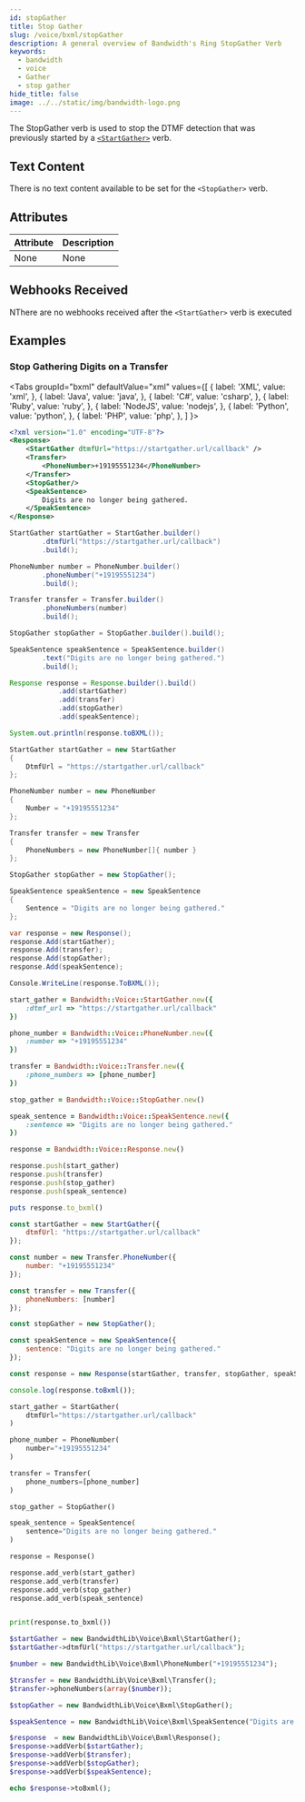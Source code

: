 ```yaml
---
id: stopGather
title: Stop Gather
slug: /voice/bxml/stopGather
description: A general overview of Bandwidth's Ring StopGather Verb
keywords:
  - bandwidth
  - voice
  - Gather
  - stop gather
hide_title: false
image: ../../static/img/bandwidth-logo.png
---
```



The StopGather verb is used to stop the DTMF detection that was previously started by a [`<StartGather>`](/docs/voice/bxml/startGather) verb.

## Text Content

There is no text content available to be set for the `<StopGather>` verb.

## Attributes

| Attribute | Description |
|:----------|:------------|
| None      | None        |

## Webhooks Received

NThere are no webhooks received after the `<StartGather>` verb is executed

## Examples

### Stop Gathering Digits on a Transfer

<Tabs
  groupId="bxml"
  defaultValue="xml"
  values={[
    { label: 'XML', value: 'xml', },
    { label: 'Java', value: 'java', },
    { label: 'C#', value: 'csharp', },
    { label: 'Ruby', value: 'ruby', },
    { label: 'NodeJS', value: 'nodejs', },
    { label: 'Python', value: 'python', },
    { label: 'PHP', value: 'php', },
  ]
}>
<TabItem value="xml">

```xml
<?xml version="1.0" encoding="UTF-8"?>
<Response>
    <StartGather dtmfUrl="https://startgather.url/callback" />
    <Transfer>
        <PhoneNumber>+19195551234</PhoneNumber>
    </Transfer>
    <StopGather/>
    <SpeakSentence>
        Digits are no longer being gathered.
    </SpeakSentence>
</Response>
```

</TabItem>
<TabItem value="java">

```java
StartGather startGather = StartGather.builder()
        .dtmfUrl("https://startgather.url/callback")
        .build();

PhoneNumber number = PhoneNumber.builder()
        .phoneNumber("+19195551234")
        .build();

Transfer transfer = Transfer.builder()
        .phoneNumbers(number)
        .build();

StopGather stopGather = StopGather.builder().build();

SpeakSentence speakSentence = SpeakSentence.builder()
        .text("Digits are no longer being gathered.")
        .build();

Response response = Response.builder().build()
            .add(startGather)
            .add(transfer)
            .add(stopGather)
            .add(speakSentence);

System.out.println(response.toBXML());
```

</TabItem>
<TabItem value="csharp">

```cs
StartGather startGather = new StartGather
{
    DtmfUrl = "https://startgather.url/callback"
};

PhoneNumber number = new PhoneNumber
{
    Number = "+19195551234"
};

Transfer transfer = new Transfer
{
    PhoneNumbers = new PhoneNumber[]{ number }
};

StopGather stopGather = new StopGather();

SpeakSentence speakSentence = new SpeakSentence
{
    Sentence = "Digits are no longer being gathered."
};

var response = new Response();
response.Add(startGather);
response.Add(transfer);
response.Add(stopGather);
response.Add(speakSentence);

Console.WriteLine(response.ToBXML());
```

</TabItem>
<TabItem value="ruby">

```ruby
start_gather = Bandwidth::Voice::StartGather.new({
    :dtmf_url => "https://startgather.url/callback"
})

phone_number = Bandwidth::Voice::PhoneNumber.new({
    :number => "+19195551234"
})

transfer = Bandwidth::Voice::Transfer.new({
    :phone_numbers => [phone_number]
})

stop_gather = Bandwidth::Voice::StopGather.new()

speak_sentence = Bandwidth::Voice::SpeakSentence.new({
    :sentence => "Digits are no longer being gathered."
})

response = Bandwidth::Voice::Response.new()

response.push(start_gather)
response.push(transfer)
response.push(stop_gather)
response.push(speak_sentence)

puts response.to_bxml()
```

</TabItem>
<TabItem value="nodejs">

```js
const startGather = new StartGather({
    dtmfUrl: "https://startgather.url/callback"
});

const number = new Transfer.PhoneNumber({
    number: "+19195551234"
});

const transfer = new Transfer({
    phoneNumbers: [number]
});

const stopGather = new StopGather();

const speakSentence = new SpeakSentence({
    sentence: "Digits are no longer being gathered."
});

const response = new Response(startGather, transfer, stopGather, speakSentence);

console.log(response.toBxml());
```

</TabItem>
<TabItem value="python">

```python
start_gather = StartGather(
    dtmfUrl="https://startgather.url/callback"
)

phone_number = PhoneNumber(
    number="+19195551234"
)

transfer = Transfer(
    phone_numbers=[phone_number]
)

stop_gather = StopGather()

speak_sentence = SpeakSentence(
    sentence="Digits are no longer being gathered."
)

response = Response()

response.add_verb(start_gather)
response.add_verb(transfer)
response.add_verb(stop_gather)
response.add_verb(speak_sentence)


print(response.to_bxml())
```

</TabItem>
<TabItem value="php">

```php
$startGather = new BandwidthLib\Voice\Bxml\StartGather();
$startGather->dtmfUrl("https://startgather.url/callback");

$number = new BandwidthLib\Voice\Bxml\PhoneNumber("+19195551234");

$transfer = new BandwidthLib\Voice\Bxml\Transfer();
$transfer->phoneNumbers(array($number));

$stopGather = new BandwidthLib\Voice\Bxml\StopGather();

$speakSentence = new BandwidthLib\Voice\Bxml\SpeakSentence("Digits are no longer being gathered.");

$response  = new BandwidthLib\Voice\Bxml\Response();
$response->addVerb($startGather);
$response->addVerb($transfer);
$response->addVerb($stopGather);
$response->addVerb($speakSentence);

echo $response->toBxml();
```

</TabItem>
</Tabs>

